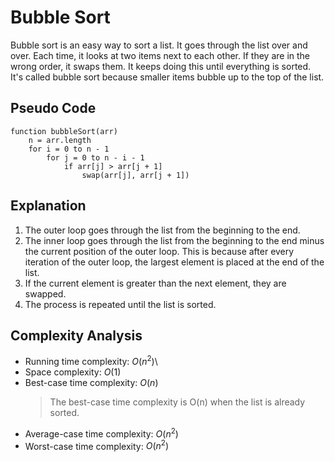 # Bubble Sort

Bubble sort is an easy way to sort a list. It goes through the list over and over. Each time, it looks at two items next to each other. If they are in the wrong order, it swaps them. It keeps doing this until everything is sorted. It's called bubble sort because smaller items bubble up to the top of the list.

## Pseudo Code

```plaintext
function bubbleSort(arr)
    n = arr.length
    for i = 0 to n - 1
        for j = 0 to n - i - 1
            if arr[j] > arr[j + 1]
                swap(arr[j], arr[j + 1])
```

## Explanation

1. The outer loop goes through the list from the beginning to the end.
2. The inner loop goes through the list from the beginning to the end minus the current position of the outer loop. This is because after every iteration of the outer loop, the largest element is placed at the end of the list.
3. If the current element is greater than the next element, they are swapped.
4. The process is repeated until the list is sorted.

## Complexity Analysis

-   Running time complexity: $O(n^2)$\
-   Space complexity: $O(1)$
-   Best-case time complexity: $O(n)$
    > The best-case time complexity is O(n) when the list is already sorted.
-   Average-case time complexity: $O(n^2)$
-   Worst-case time complexity: $O(n^2)$
